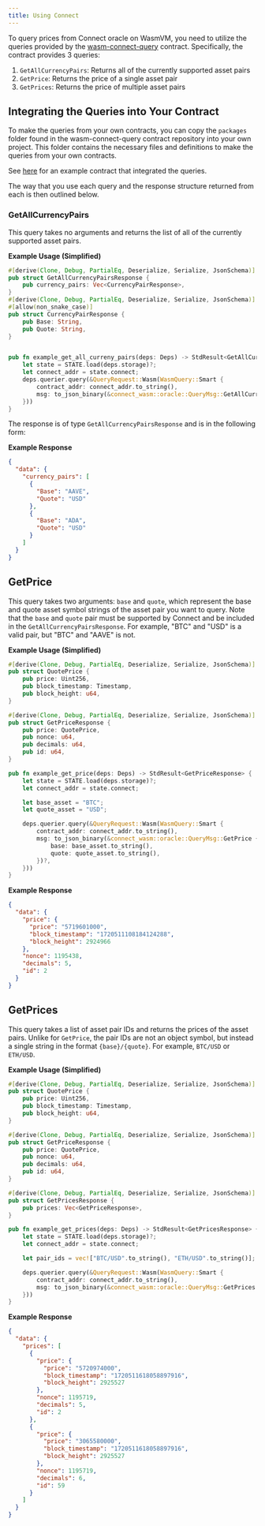 ```yaml
---
title: Using Connect
---
```


To query prices from Connect oracle on WasmVM, you need to utilize the queries provided by the [wasm-connect-query](https://github.com/initia-labs/wasm-connect-query) contract. Specifically, the contract provides 3 queries:

1. `GetAllCurrencyPairs`: Returns all of the currently supported asset pairs
2. `GetPrice`: Returns the price of a single asset pair
3. `GetPrices`: Returns the price of multiple asset pairs

## Integrating the Queries into Your Contract

To make the queries from your own contracts, you can copy the `packages` folder found in the wasm-connect-query contract repository into your own project. This folder contains the necessary files and definitions to make the queries from your own contracts.


See [here](https://github.com/initia-labs/examples/tree/main/wasmvm/examples) for an example contract that integrated the queries.

The way that you use each query and the response structure returned from each is then outlined below.

### GetAllCurrencyPairs

This query takes no arguments and returns the list of all of the currently supported asset pairs.

**Example Usage (Simplified)**

```rust
#[derive(Clone, Debug, PartialEq, Deserialize, Serialize, JsonSchema)]
pub struct GetAllCurrencyPairsResponse {
    pub currency_pairs: Vec<CurrencyPairResponse>,
}
#[derive(Clone, Debug, PartialEq, Deserialize, Serialize, JsonSchema)]
#[allow(non_snake_case)]
pub struct CurrencyPairResponse {
    pub Base: String,
    pub Quote: String,
}


pub fn example_get_all_curreny_pairs(deps: Deps) -> StdResult<GetAllCurrencyPairsResponse> {
    let state = STATE.load(deps.storage)?;
    let connect_addr = state.connect;
    deps.querier.query(&QueryRequest::Wasm(WasmQuery::Smart {
        contract_addr: connect_addr.to_string(),
        msg: to_json_binary(&connect_wasm::oracle::QueryMsg::GetAllCurrencyPairs {})?,
    }))
}
```

The response is of type `GetAllCurrencyPairsResponse` and is in the following form:

**Example Response**

```json
{
  "data": {
    "currency_pairs": [
      {
        "Base": "AAVE",
        "Quote": "USD"
      },
      {
        "Base": "ADA",
        "Quote": "USD"
      }
    ]
  }
}
```

## GetPrice

This query takes two arguments: `base` and `quote`, which represent the base and quote asset symbol strings of the asset pair you want to query. Note that the `base` and `quote` pair must be supported by Connect and be included in the `GetAllCurrencyPairsResponse`. For example, "BTC" and "USD" is a valid pair, but "BTC" and "AAVE" is not.

**Example Usage (Simplified)**

```rust
#[derive(Clone, Debug, PartialEq, Deserialize, Serialize, JsonSchema)]
pub struct QuotePrice {
    pub price: Uint256,
    pub block_timestamp: Timestamp,
    pub block_height: u64,
}

#[derive(Clone, Debug, PartialEq, Deserialize, Serialize, JsonSchema)]
pub struct GetPriceResponse {
    pub price: QuotePrice,
    pub nonce: u64,
    pub decimals: u64,
    pub id: u64,
}

pub fn example_get_price(deps: Deps) -> StdResult<GetPriceResponse> {
    let state = STATE.load(deps.storage)?;
    let connect_addr = state.connect;

    let base_asset = "BTC";
    let quote_asset = "USD";

    deps.querier.query(&QueryRequest::Wasm(WasmQuery::Smart {
        contract_addr: connect_addr.to_string(),
        msg: to_json_binary(&connect_wasm::oracle::QueryMsg::GetPrice {
            base: base_asset.to_string(),
            quote: quote_asset.to_string(),
        })?,
    }))
}
```

**Example Response**

```json
{
  "data": {
    "price": {
      "price": "5719601000",
      "block_timestamp": "1720511108184124288",
      "block_height": 2924966
    },
    "nonce": 1195438,
    "decimals": 5,
    "id": 2
  }
}
```

## GetPrices

This query takes a list of asset pair IDs and returns the prices of the asset pairs. Unlike for `GetPrice`, the pair IDs are not an object symbol, but instead a single string in the format `{base}/{quote}`. For example, `BTC/USD` or `ETH/USD`.

**Example Usage (Simplified)**

```rust
#[derive(Clone, Debug, PartialEq, Deserialize, Serialize, JsonSchema)]
pub struct QuotePrice {
    pub price: Uint256,
    pub block_timestamp: Timestamp,
    pub block_height: u64,
}

#[derive(Clone, Debug, PartialEq, Deserialize, Serialize, JsonSchema)]
pub struct GetPriceResponse {
    pub price: QuotePrice,
    pub nonce: u64,
    pub decimals: u64,
    pub id: u64,
}

#[derive(Clone, Debug, PartialEq, Deserialize, Serialize, JsonSchema)]
pub struct GetPricesResponse {
    pub prices: Vec<GetPriceResponse>,
}

pub fn example_get_prices(deps: Deps) -> StdResult<GetPricesResponse> {
    let state = STATE.load(deps.storage)?;
    let connect_addr = state.connect;

    let pair_ids = vec!["BTC/USD".to_string(), "ETH/USD".to_string()];

    deps.querier.query(&QueryRequest::Wasm(WasmQuery::Smart {
        contract_addr: connect_addr.to_string(),
        msg: to_json_binary(&connect_wasm::oracle::QueryMsg::GetPrices { pair_ids })?,
    }))
}
```

**Example Response**

```json
{
  "data": {
    "prices": [
      {
        "price": {
          "price": "5720974000",
          "block_timestamp": "1720511618058897916",
          "block_height": 2925527
        },
        "nonce": 1195719,
        "decimals": 5,
        "id": 2
      },
      {
        "price": {
          "price": "3065580000",
          "block_timestamp": "1720511618058897916",
          "block_height": 2925527
        },
        "nonce": 1195719,
        "decimals": 6,
        "id": 59
      }
    ]
  }
}
```
